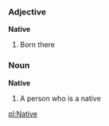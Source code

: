 ===Adjective===
'''Native'''
# Born there
===Noun===
'''Native'''
# A person who is a native

[[pl:Native]]